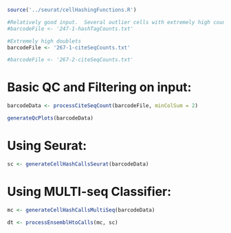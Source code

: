 ```r

source('../seurat/cellHashingFunctions.R')

#Relatively good input.  Several outlier cells with extremely high counts
#barcodeFile <- '247-1-hashTagCounts.txt'

#Extremely high doublets
barcodeFile <- '267-1-citeSeqCounts.txt'

#barcodeFile <- '267-2-citeSeqCounts.txt'

```

# Basic QC and Filtering on input:

```r

barcodeData <- processCiteSeqCount(barcodeFile, minColSum = 2)

generateQcPlots(barcodeData)


```


# Using Seurat:

```r


sc <- generateCellHashCallsSeurat(barcodeData)


```

# Using MULTI-seq Classifier:

```r


mc <- generateCellHashCallsMultiSeq(barcodeData)


```



```r

dt <- processEnsemblHtoCalls(mc, sc)


```